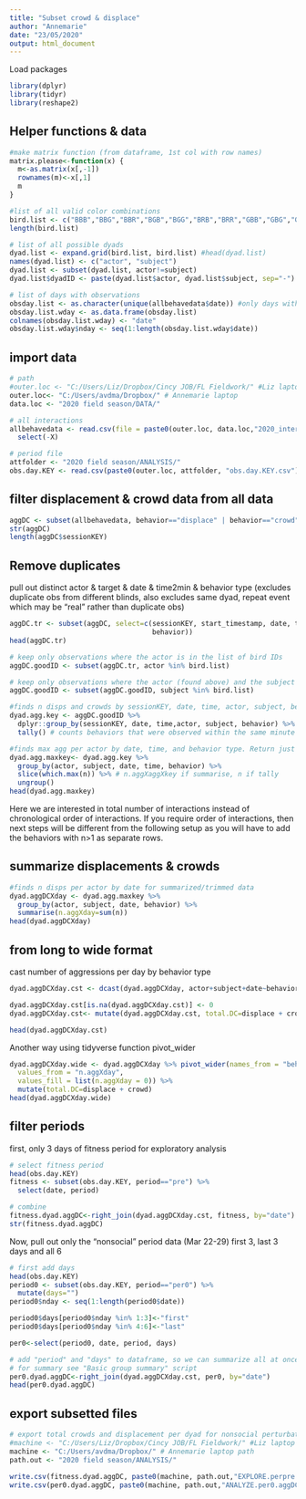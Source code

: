 ---
title: "Subset crowd & displace"
author: "Annemarie"
date: "23/05/2020"
output: html_document
---

Load packages
```{r}
library(dplyr)
library(tidyr)
library(reshape2)
```


## Helper functions & data
```{r}

#make matrix function (from dataframe, 1st col with row names)
matrix.please<-function(x) {
  m<-as.matrix(x[,-1])
  rownames(m)<-x[,1]
  m
}

#list of all valid color combinations
bird.list <- c("BBB","BBG","BBR","BGB","BGG","BRB","BRR","GBB","GBG","GGB","GGG","GGR","GRG","GRR","RBB","RBG","RBR","RGG","RGR","RRG","RRR")
length(bird.list)

# list of all possible dyads
dyad.list <- expand.grid(bird.list, bird.list) #head(dyad.list)
names(dyad.list) <- c("actor", "subject")
dyad.list <- subset(dyad.list, actor!=subject)
dyad.list$dyadID <- paste(dyad.list$actor, dyad.list$subject, sep="-")

# list of days with observations
obsday.list <- as.character(unique(allbehavedata$date)) #only days with observations
obsday.list.wday <- as.data.frame(obsday.list)
colnames(obsday.list.wday) <- "date"
obsday.list.wday$nday <- seq(1:length(obsday.list.wday$date))

```


## import data

```{r}
# path
#outer.loc <- "C:/Users/Liz/Dropbox/Cincy JOB/FL Fieldwork/" #Liz laptop path
outer.loc<- "C:/Users/avdma/Dropbox/" # Annemarie laptop
data.loc <- "2020 field season/DATA/"

# all interactions 
allbehavedata <- read.csv(file = paste0(outer.loc, data.loc,"2020_interactions_all.csv")) %>%
  select(-X)

# period file
attfolder <- "2020 field season/ANALYSIS/"
obs.day.KEY <- read.csv(paste0(outer.loc, attfolder, "obs.day.KEY.csv"))

```


## filter displacement & crowd data from all data
```{r}
aggDC <- subset(allbehavedata, behavior=="displace" | behavior=="crowd")
str(aggDC)
length(aggDC$sessionKEY)
```


## Remove duplicates 
pull out distinct actor & target & date & time2min & behavior type 
(excludes duplicate obs from different blinds, also excludes same dyad, repeat event which may be "real" rather than duplicate obs)
```{r}
aggDC.tr <- subset(aggDC, select=c(sessionKEY, start_timestamp, date, time, actor, subject, 
                                   behavior))
head(aggDC.tr)

# keep only observations where the actor is in the list of bird IDs
aggDC.goodID <- subset(aggDC.tr, actor %in% bird.list)

# keep only observations where the actor (found above) and the subject are both in the list of bird IDs
aggDC.goodID <- subset(aggDC.goodID, subject %in% bird.list)

```

```{r}
#finds n disps and crowds by sessionKEY, date, time, actor, subject, behavior
dyad.agg.key <- aggDC.goodID %>% 
  dplyr::group_by(sessionKEY, date, time,actor, subject, behavior) %>% 
  tally() # counts behaviors that were observed within the same minute

#finds max agg per actor by date, time, and behavior type. Return just that summary
dyad.agg.maxkey<- dyad.agg.key %>% 
  group_by(actor, subject, date, time, behavior) %>%
  slice(which.max(n)) %>% # n.aggXaggXkey if summarise, n if tally
  ungroup()
head(dyad.agg.maxkey)
```

Here we are interested in total number of interactions instead of chronological order of interactions. If you require order of interactions, then next steps will be different from the following setup as you will have to add the behaviors with n>1 as separate rows. 

## summarize displacements & crowds

```{r}
#finds n disps per actor by date for summarized/trimmed data
dyad.aggDCXday <- dyad.agg.maxkey %>% 
  group_by(actor, subject, date, behavior) %>% 
  summarise(n.aggXday=sum(n))
head(dyad.aggDCXday)
```

## from long to wide format
cast number of aggressions per day by behavior type
```{r}
dyad.aggDCXday.cst <- dcast(dyad.aggDCXday, actor+subject+date~behavior, value.var="n.aggXday")

dyad.aggDCXday.cst[is.na(dyad.aggDCXday.cst)] <- 0
dyad.aggDCXday.cst<- mutate(dyad.aggDCXday.cst, total.DC=displace + crowd)

head(dyad.aggDCXday.cst)

```
Another way using tidyverse function pivot_wider
```{r}
dyad.aggDCXday.wide <- dyad.aggDCXday %>% pivot_wider(names_from = "behavior", 
  values_from = "n.aggXday",
  values_fill = list(n.aggXday = 0)) %>%
  mutate(total.DC=displace + crowd)
head(dyad.aggDCXday.wide)
```


## filter periods
first, only 3 days of fitness period for exploratory analysis
```{r}
# select fitness period
head(obs.day.KEY)
fitness <- subset(obs.day.KEY, period=="pre") %>%
  select(date, period)

# combine 
fitness.dyad.aggDC<-right_join(dyad.aggDCXday.cst, fitness, by="date")
str(fitness.dyad.aggDC)
```



Now, pull out only the "nonsocial" period data (Mar 22-29) first 3, last 3 days and all 6
```{r}
# first add days
head(obs.day.KEY)
period0 <- subset(obs.day.KEY, period=="per0") %>%
  mutate(days="") 
period0$nday <- seq(1:length(period0$date))

period0$days[period0$nday %in% 1:3]<-"first"
period0$days[period0$nday %in% 4:6]<-"last"

per0<-select(period0, date, period, days)

# add "period" and "days" to dataframe, so we can summarize all at once 
# for summary see "Basic group summary" script
per0.dyad.aggDC<-right_join(dyad.aggDCXday.cst, per0, by="date")
head(per0.dyad.aggDC)
```


## export subsetted files
```{r}
# export total crowds and displacement per dyad for nonsocial perturbation period
#machine <- "C:/Users/Liz/Dropbox/Cincy JOB/FL Fieldwork/" #Liz laptop path
machine <- "C:/Users/avdma/Dropbox/" # Annemarie laptop path
path.out <- "2020 field season/ANALYSIS/"

write.csv(fitness.dyad.aggDC, paste0(machine, path.out,"EXPLORE.perpre.aggDC.csv"))
write.csv(per0.dyad.aggDC, paste0(machine, path.out,"ANALYZE.per0.aggDC.csv"))

```


